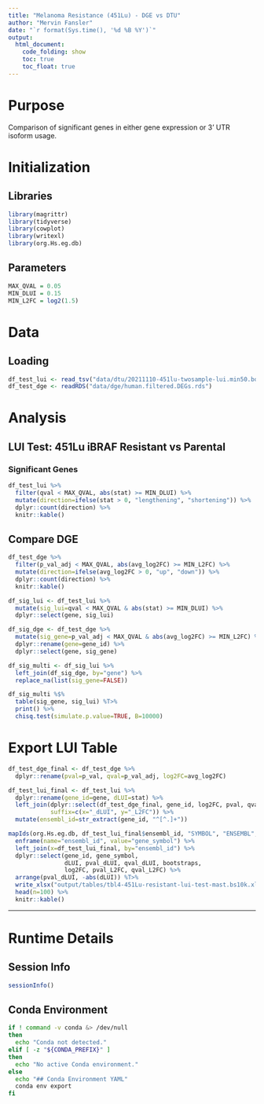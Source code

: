 ```yaml
---
title: "Melanoma Resistance (451Lu) - DGE vs DTU"
author: "Mervin Fansler"
date: "`r format(Sys.time(), '%d %B %Y')`"
output: 
  html_document: 
    code_folding: show
    toc: true
    toc_float: true
---
```


# Purpose

Comparison of significant genes in either gene expression or 3' UTR isoform usage.

# Initialization

## Libraries
```r
library(magrittr)
library(tidyverse)
library(cowplot)
library(writexl)
library(org.Hs.eg.db)
```

## Parameters
```r
MAX_QVAL = 0.05
MIN_DLUI = 0.15
MIN_L2FC = log2(1.5)
```


# Data
## Loading
```r
df_test_lui <- read_tsv("data/dtu/20211110-451lu-twosample-lui.min50.boot10k.tsv.gz")
df_test_dge <- readRDS("data/dge/human.filtered.DEGs.rds")
```

# Analysis

## LUI Test: 451Lu iBRAF Resistant vs Parental
### Significant Genes
```r
df_test_lui %>%
  filter(qval < MAX_QVAL, abs(stat) >= MIN_DLUI) %>%
  mutate(direction=ifelse(stat > 0, "lengthening", "shortening")) %>%
  dplyr::count(direction) %>%
  knitr::kable()
```


## Compare DGE
```r
df_test_dge %>%
  filter(p_val_adj < MAX_QVAL, abs(avg_log2FC) >= MIN_L2FC) %>%
  mutate(direction=ifelse(avg_log2FC > 0, "up", "down")) %>%
  dplyr::count(direction) %>%
  knitr::kable()
```

```r
df_sig_lui <- df_test_lui %>%
  mutate(sig_lui=qval < MAX_QVAL & abs(stat) >= MIN_DLUI) %>%
  dplyr::select(gene, sig_lui)

df_sig_dge <- df_test_dge %>%
  mutate(sig_gene=p_val_adj < MAX_QVAL & abs(avg_log2FC) >= MIN_L2FC) %>%
  dplyr::rename(gene=gene_id) %>%
  dplyr::select(gene, sig_gene)

df_sig_multi <- df_sig_lui %>%
  left_join(df_sig_dge, by="gene") %>%
  replace_na(list(sig_gene=FALSE))

df_sig_multi %$%
  table(sig_gene, sig_lui) %T>%
  print() %>%
  chisq.test(simulate.p.value=TRUE, B=10000)
```

# Export LUI Table
```r
df_test_dge_final <- df_test_dge %>%
  dplyr::rename(pval=p_val, qval=p_val_adj, log2FC=avg_log2FC)

df_test_lui_final <- df_test_lui %>%
  dplyr::rename(gene_id=gene, dLUI=stat) %>%
  left_join(dplyr::select(df_test_dge_final, gene_id, log2FC, pval, qval), by="gene_id",
            suffix=c(x="_dLUI", y="_L2FC")) %>%
  mutate(ensembl_id=str_extract(gene_id, "^[^.]+"))

mapIds(org.Hs.eg.db, df_test_lui_final$ensembl_id, "SYMBOL", "ENSEMBL", multiVals="first") %>%
  enframe(name="ensembl_id", value="gene_symbol") %>%
  left_join(x=df_test_lui_final, by="ensembl_id") %>%
  dplyr::select(gene_id, gene_symbol, 
                dLUI, pval_dLUI, qval_dLUI, bootstraps,
                log2FC, pval_L2FC, qval_L2FC) %>%
  arrange(pval_dLUI, -abs(dLUI)) %T>%
  write_xlsx("output/tables/tbl4-451Lu-resistant-lui-test-mast.bs10k.xlsx") %>%
  head(n=100) %>%
  knitr::kable()
```



---

# Runtime Details
## Session Info
```r
sessionInfo()
```

## Conda Environment
```bash
if ! command -v conda &> /dev/null
then
  echo "Conda not detected."
elif [ -z "${CONDA_PREFIX}" ]
then
  echo "No active Conda environment."
else
  echo "## Conda Environment YAML"
  conda env export
fi
```
